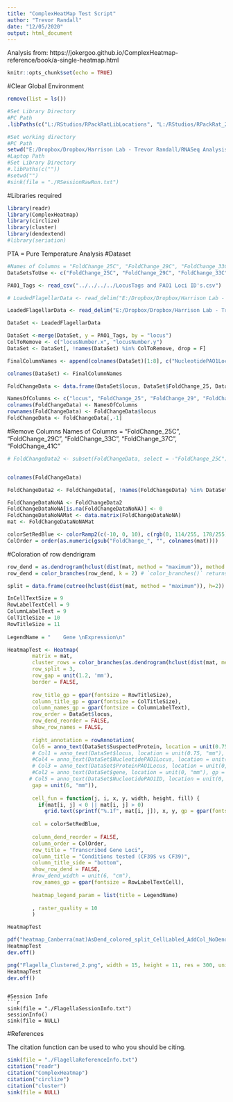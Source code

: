 ```yaml
---
title: "ComplexHeatMap Test Script"
author: "Trevor Randall"
date: "12/05/2020"
output: html_document
---
```


Analysis from: https://jokergoo.github.io/ComplexHeatmap-reference/book/a-single-heatmap.html

```r
knitr::opts_chunk$set(echo = TRUE)
```


#Clear Global Environment
```r
remove(list = ls())
```


```r
#Set Library Directory
#PC Path
.libPaths(c("L:/RStudios/RPackRatLibLocations", "L:/RStudios/RPackRat_2019_04_DESEQLibs"))

#Set working directory
#PC Path
setwd("E:/Dropbox/Dropbox/Harrison Lab - Trevor Randall/RNASeq Analysis/RNASeqAnlyPkrat_2020_03/CF39vsCF39S/Pure Temperature Analysis Comparisons/Individual Heatmaps/Heat Maps")
#Laptop Path
#Set Library Directory
#.libPaths(c(""))
#setwd("")
#sink(file = "./RSessionRawRun.txt") 
``` 


#Libraries required
```r
library(readr)
library(ComplexHeatmap)
library(circlize)
library(cluster)
library(dendextend)
#library(seriation)
```

PTA = Pure Temperature Analysis
#Dataset
```r
#Names of Columns = "FoldChange_25C", "FoldChange_29C", "FoldChange_33C", "FoldChange_37C", "FoldChange_41C"
DataSetsToUse <- c("FoldChange_25C", "FoldChange_29C", "FoldChange_33C", "FoldChange_37C", "FoldChange_41C")

PAO1_Tags <- read_csv("../../../../LocusTags and PAO1 Loci ID's.csv")

# LoadedFlagellarData <- read_delim("E:/Dropbox/Dropbox/Harrison Lab - Trevor Randall/RNASeq Analysis/RNASeqAnlyPkrat_2020_03/CF39vsCF39S/Pure Temperature Analysis Comparisons/Individual Heatmaps/Cut Data Sets/Flagella Genes Full Dataset.txt", "\t", escape_double = FALSE, trim_ws = TRUE)

LoadedFlagellarData <- read_delim("E:/Dropbox/Dropbox/Harrison Lab - Trevor Randall/RNASeq Analysis/RNASeqAnlyPkrat_2020_03/CF39vsCF39S/Pure Temperature Analysis Comparisons/Individual Heatmaps/Cut Data Sets/Flagella Genes Partial Dataset.txt", "\t", escape_double = FALSE, trim_ws = TRUE)

DataSet <- LoadedFlagellarData

DataSet <-merge(DataSet, y = PAO1_Tags, by = "locus")
ColToRemove <- c("locusNumber.x", "locusNumber.y")
DataSet <- DataSet[, !names(DataSet) %in% ColToRemove, drop = F]

FinalColumnNames <- append(colnames(DataSet)[1:8], c("NucleotidePAO1Locus", "NucleotidePAO1ID", "ProteinPAO1Locus", "ProteinPAO1ID"))

colnames(DataSet) <- FinalColumnNames

```


```r
FoldChangeData <- data.frame(DataSet$locus, DataSet$FoldChange_25, DataSet$FoldChange_29, DataSet$FoldChange_33, DataSet$FoldChange_37, DataSet$FoldChange_41)

NamesOfColumns <- c("locus", "FoldChange_25", "FoldChange_29", "FoldChange_33", "FoldChange_37", "FoldChange_41")
colnames(FoldChangeData) <- NamesOfColumns
rownames(FoldChangeData) <- FoldChangeData$locus
FoldChangeData <- FoldChangeData[,-1]
```

#Remove Columns
Names of Columns = "FoldChange_25C", "FoldChange_29C", "FoldChange_33C", "FoldChange_37C", "FoldChange_41C"
```r
# FoldChangeData2 <- subset(FoldChangeData, select = -"FoldChange_25C")


colnames(FoldChangeData)

FoldChangeData2 <- FoldChangeData[, !names(FoldChangeData) %in% DataSetsToUse, drop = T]

```


```r
FoldChangeDataNoNA <- FoldChangeData2
FoldChangeDataNoNA[is.na(FoldChangeDataNoNA)] <- 0
FoldChangeDataNoNAMat <- data.matrix(FoldChangeDataNoNA)
mat <- FoldChangeDataNoNAMat
```


```r
colorSetRedBlue <- colorRamp2(c(-10, 0, 10), c(rgb(0, 114/255, 178/255), "white", rgb(213/255, 94/255, 0))) #First color is Blue and second is Vermillion from the Nature Colorblind palette
ColOrder = order(as.numeric(gsub("FoldChange_", "", colnames(mat))))
```

#Coloration of row dendrigram
```r
row_dend = as.dendrogram(hclust(dist(mat, method = "maximum")), method = "complete")
row_dend = color_branches(row_dend, k = 2) # `color_branches()` returns a dendrogram object

split = data.frame(cutree(hclust(dist(mat, method = "maximum")), h=2))

```

```r
InCellTextSize = 9
RowLabelTextCell = 9
ColumnLabelText = 9
ColTitleSize = 10
RowTitleSize = 11
  
LegendName = "    Gene \nExpression\n"

HeatmapTest <- Heatmap(
        matrix = mat, 
        cluster_rows = color_branches(as.dendrogram(hclust(dist(mat, method = "canberra")), method = "complete"), k = 2),
        row_split = 3,
        row_gap = unit(1.2, 'mm'),
        border = FALSE, 
        
        row_title_gp = gpar(fontsize = RowTitleSize),
        column_title_gp = gpar(fontsize = ColTitleSize),
        column_names_gp = gpar(fontsize = ColumnLabelText),
        row_order = DataSet$locus,
        row_dend_reorder = FALSE,
        show_row_names = FALSE,
        
        right_annotation = rowAnnotation(
        Col6 = anno_text(DataSet$SuspectedProtein, location = unit(0.75, "mm"), gp = gpar(fontsize = RowLabelTextCell, fontface = 3)),
        # Col1 = anno_text(DataSet$locus, location = unit(0.75, "mm"), gp = gpar(fontsize = RowLabelTextCell)), 
        #Col4 = anno_text(DataSet$NucleotidePAO1Locus, location = unit(1, "mm"), gp = gpar(fontsize = RowLabelTextCell)),
      	# Col3 = anno_text(DataSet$ProteinPAO1Locus, location = unit(0, "mm"), gp = gpar(fontsize = RowLabelTextCell)),
        #Col2 = anno_text(DataSet$gene, location = unit(0, "mm"), gp = gpar(fontsize = RowLabelTextCell)),
       # Col5 = anno_text(DataSet$NucleotidePAO1ID, location = unit(0, "mm"), gp = gpar(fontsize = RowLabelTextCell)),
        gap = unit(6, "mm")),
        
        cell_fun = function(j, i, x, y, width, height, fill) {
          if(mat[i, j] < 0 || mat[i, j] > 0)
            grid.text(sprintf("%.1f", mat[i, j]), x, y, gp = gpar(fontsize = InCellTextSize))},
        
        col = colorSetRedBlue,
        
        column_dend_reorder = FALSE, 
        column_order = ColOrder, 
        row_title = "Transcribed Gene Loci", 
        column_title = "Conditions tested (CF39S vs CF39)", 
        column_title_side = "bottom",
        show_row_dend = FALSE,
        #row_dend_width = unit(6, "cm"),
        row_names_gp = gpar(fontsize = RowLabelTextCell),
        
        heatmap_legend_param = list(title = LegendName)
        
        , raster_quality = 10
        )

HeatmapTest
```




```r
pdf("heatmap_Canberra(mat)AsDend_colored_split_CellLabled_AddCol_NoDend_MinProt.pdf", width = 10, height = 22)
HeatmapTest
dev.off()
```

```r
png("Flagella_Clustered_2.png", width = 15, height = 11, res = 300, units = "cm")
HeatmapTest
dev.off()
```

```

#Session Info
```r
sink(file = "./FlagellaSessionInfo.txt")
sessionInfo()
sink(file = NULL)
```


#References

The citation function can be used to  who you should be citing.

```r
sink(file = "./FlagellaReferenceInfo.txt")
citation("readr")
citation("ComplexHeatmap")
citation("circlize")
citation("cluster")
sink(file = NULL)
```
